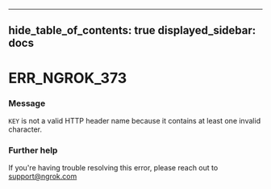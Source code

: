 

---
hide_table_of_contents: true
displayed_sidebar: docs
---


# ERR_NGROK_373

### Message
`KEY` is not a valid HTTP header name because it contains at least one invalid character.

<ErrorDetails error="err_ngrok_373" />



### Further help
If you're having trouble resolving this error, please reach out to [support@ngrok.com](mailto:support@ngrok.com?subject=Help%20with%20ERR_NGROK_373)

